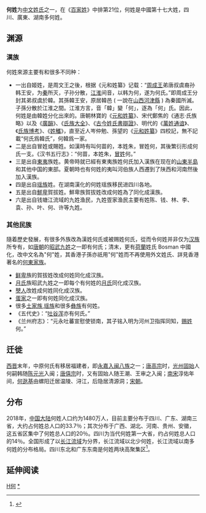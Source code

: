 {{汉字姓氏
|姓氏=何
|拼音=Hé
|中国大陆=He
|台湾=國語:Ho<br />臺語:Ho<br />客語:Ho / Hoo
|香港=Ho
|澳门=Ho
|新加坡=Ho/Hor
|马来西亚=Ho/Hoe/Hor
|白話字=Hô
|泰国=Sae-Hor/Sae-Ho
|越南=Hà
|韩国=하
|日本=kare（彼）
|文觀部式=Ha
|馬-賴式=Ha
|反切=
|同音字=河
|堂号=
|郡望=[[庐江郡|庐江郡]]
}}

'''何姓'''为[[中文姓氏|中文姓氏]]之一，在《[[百家姓|百家姓]]》中排第21位，何姓是中國第十七大姓，四川、廣東、湖南多何姓。

== 渊源 ==
===漢族===
何姓來源主要有和很多不同种：

*一出自姬姓，是周文王之後，根据《元和姓纂》记载：“[[周成王|周成王]]弟唐叔虞裔孙韩王安，为[[秦朝|秦]]所灭，子孙分散，[[江淮|江淮]]间音，以韩为何，遂为何氏。”即周成王分封其弟叔虞於韓。其孫韓王安，原居韓邑 ( 一說在[[山西|山西]][[河津縣|河津縣]] ) 為秦國所滅。子孫分散於江淮之間。江淮方言，音「韓」變「何」，逐為「何」氏。因此，何姓是由韓姓分化出來的。唐朝林寶的《[[元和姓纂|元和姓纂]]》、宋代鄭焦的《通志·氏族略》以及《[[廣韻|廣韻]]》、《[[氏族大全|氏族大全]]》、《[[古今姓氏書辯證|古今姓氏書辯證]]》、明代的《[[萬姓通谙|萬姓通谙]]》、《[[氏族博考|氏族博考]]》、《[[姓觿|姓觿]]》，直至近人岑仲勉、孫望的《[[元和姓纂|元和姓纂]]》四校記，無不記載“何氏爲韓氏”，何韓爲一家。
*二是出自冒姓或賜姓。如漢時有叫何苗的，本姓朱，冒姓何，其後繁衍形成何氏一支。《汉书五行志》：“何苗，本姓朱，[[冒姓_(行為)|冒姓]]何。”
*三是出自[[東夷|東夷]]族姓。黄帝時就已經有東夷族姓何氏加入漢族在现在的[[山東半島|山東半島]]和其他中国的東部。夏朝時也有何姓的夷叫河伯族人西遷到了陕西和河南然後加入漢族。
*四是出自[[瑶族|瑶族]]姓。在湖南漢化的何姓瑶族移民进四川各地。
*五是出自[[鮮卑|鮮卑]]賀拔姓。鮮卑族賀拔姓改成何姓為了同化成漢族。
*六是出自钱塘江流域的九姓渔民，九姓疍家渔民主要有姓陈、钱、林、李、袁、孙、叶、何、许等九姓。

===其他民族===
隨着歷史發展，有很多外族改為漢姓何氏或被赐姓何氏，從而令何姓并非仅为[[汉族|汉族]]所专有，如[[唐朝|唐朝]]的[[昭武九姓|昭武九姓]]之一即有何氏；清末，更有[[荷蘭|荷蘭]]姓氏 Bosman 中國化，改中文名為"何"姓，其香港子孫亦祇用"何"姓而不再使用外文姓氏、詳見香港著名的[[何東家族|何東家族]]。

* [[鲜卑|鲜卑]]族的賀拔姓改成何姓同化成汉族。
* [[月氏|月氏]]族昭武九姓之一即每个有何姓的[[月氏|月氏]]同化成汉族。
* [[僰人|僰人]]改姓成何姓同化成汉族。
* [[蛋家|蛋家]]之一即有何姓同化成汉族。
* 很多[[土家族|土家族]],[[瑶族|瑶族]]和很多[[彝族|彝族]]有何姓。
*《五代史》：“[[吐谷浑|吐谷浑]]亦有何氏。”
*《兰州府志》：“元永吐蕃宣慰使锁南，其子铭入明为河州卫指挥同知，[[赐姓|赐姓]]何。”

==迁徙 ==
[[西晋|西晋]]末年，中原何氏有移居福建者，即[[永嘉入闽八族|永嘉入闽八族]]之一；[[唐高宗|唐高宗]]时，[[光州|光州]][[固始县|固始]]人何嗣韩随[[陈元光|陈元光]]入闽；[[唐僖宗|唐僖宗]]时，又有固始人随王潮、王审之入闽；[[南宋|南宋]]淳佑年间，[[何逖基|何逖基]]由螺阳迁居温陵、浔江，后隐居清源洞；[[宋朝|宋朝]]。

==分布==
2018年，[[中国大陆|中国大陆]]何姓人口约为1480万人，目前主要分布于四川、广东、湖南三省，大约占何姓总人口的33.7％；其次分布于广西、湖北、河南、贵州、安徽，这五省区集中了何姓总人口的20％。四川为当代何姓第一大省，约占何姓总人口的14％。全国形成了以[[长江流域|长江流域]]为分界，长江流域以北少何姓，长江流域以南多何姓的分布格局。四川东北和广东东南是何姓两块高聚集区<ref>{{Cite book|title=中国四百大姓（上）|author=袁义达, 邱家儒主编|publisher=江西人民出版社|year=2013|isbn=9787210054610|location=南昌|pages=}}</ref>。

== 延伸阅读 ==
{{Wikisource further reading}}

{{台灣首一百個姓氏}}
{{中國首一百個姓氏}}
[[Category:漢姓|H何]]
[[Category:何姓|*]]